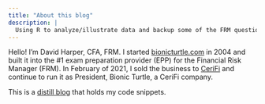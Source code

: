 ```yaml
---
title: "About this blog"
description: |
  Using R to analyze/illustrate data and backup some of the FRM questions
---
```


Hello! I'm David Harper, CFA, FRM. I started [bionicturtle.com](http://www.bionicturtle.com) in 2004 and built it into the #1 exam preparation provider (EPP) for the Financial Risk Manager (FRM). In February of 2021, I sold the business to [CeriFi](http://cerifi.com) and continue to run it as President, Bionic Turtle, a CeriFi company. 

This is a [distill blog](https://github.com/rstudio/distill) that holds my code snippets. 